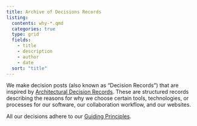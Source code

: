 ```yaml
---
title: Archive of Decisions Records
listing:
  contents: why-*.qmd
  categories: true
  type: grid
  fields:
    - title
    - description
    - author
    - date
  sort: "title"
---
```


We make decision posts (also known as "Decision Records") that are inspired by [Architectural Decision Records](https://adr.github.io/). These are structured records describing the reasons for why we choose certain tools, technologies, or processes for our software, our collaboration workflow, and our websites.

All our decisions adhere to our [Guiding Principles](https://seedcase-project.org/about/#guiding-principles).

